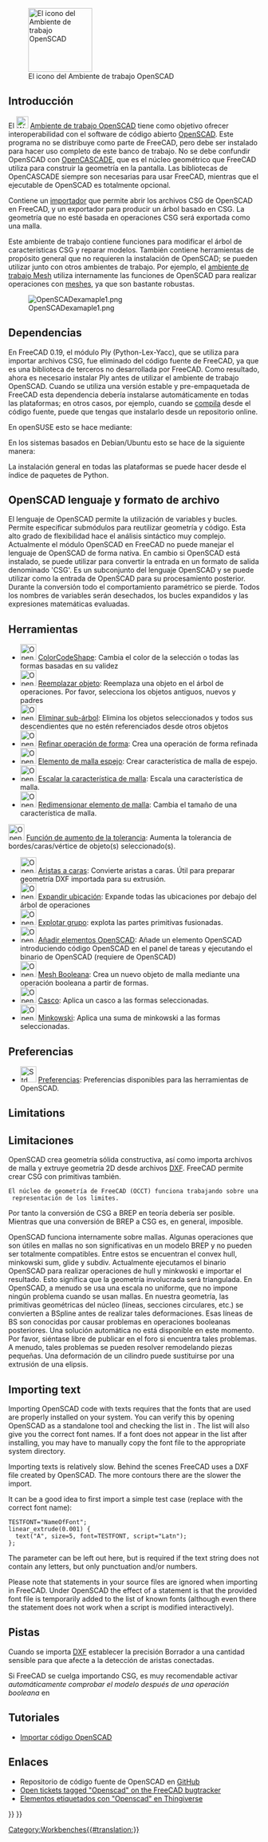 <languages/>

<div class="mw-translate-fuzzy">
{{Docnav/es
|[[Mesh_Workbench/es|Ambiente de trabajo Malla]]
|[[Part_Workbench/es|Ambiente de trabajo Pieza]]
|IconL=Workbench_Mesh.svg
|IconR=Workbench_Part.svg
}}
</div>

[[Image:Workbench_OpenSCAD.svg|thumb|128px|El icono del Ambiente de trabajo OpenSCAD]]

{{TOCright}}

<span id="Introduction"></span>
== Introducción ==

El [[Image:Workbench_OpenSCAD.svg|24px]] [[OpenSCAD_Workbench/es|Ambiente de trabajo OpenSCAD]] tiene como objetivo ofrecer interoperabilidad con el software de código abierto [http://www.openscad.org/ OpenSCAD]. Este programa no se distribuye como parte de FreeCAD, pero debe ser instalado para hacer uso completo de este banco de trabajo. No se debe confundir OpenSCAD con [[OpenCASCADE/es|OpenCASCADE]], que es el núcleo geométrico que FreeCAD utiliza para construir la geometría en la pantalla. Las bibliotecas de OpenCASCADE siempre son necesarias para usar FreeCAD, mientras que el ejecutable de OpenSCAD es totalmente opcional.

Contiene un [[OpenSCAD_CSG/es|importador]] que permite abrir los archivos CSG de OpenSCAD en FreeCAD, y un exportador para producir un árbol basado en CSG. La geometría que no esté basada en operaciones CSG será exportada como una malla.

Este ambiente de trabajo contiene funciones para modificar el árbol de características CSG y reparar modelos. También contiene herramientas de propósito general que no requieren la instalación de OpenSCAD; se pueden utilizar junto con otros ambientes de trabajo. Por ejemplo, el [[Mesh_Workbench/es|ambiente de trabajo Mesh]] utiliza internamente las funciones de OpenSCAD para realizar operaciones con [[mesh/es|meshes]], ya que son bastante robustas.

[[Image:OpenSCADexamaple1.png]]

<span id="Dependencies"></span>
== Dependencias ==

En FreeCAD 0.19, el módulo Ply (Python-Lex-Yacc), que se utiliza para importar archivos CSG, fue eliminado del código fuente de FreeCAD, ya que es una biblioteca de terceros no desarrollada por FreeCAD. Como resultado, ahora es necesario instalar Ply antes de utilizar el ambiente de trabajo OpenSCAD. Cuando se utiliza una versión estable y pre-empaquetada de FreeCAD esta dependencia debería instalarse automáticamente en todas las plataformas; en otros casos, por ejemplo, cuando se [[Compiling/es|compila]] desde el código fuente, puede que tengas que instalarlo desde un repositorio online.

En openSUSE esto se hace mediante:

{{Code|code=
sudo zypper install python3-ply
}}

En los sistemas basados en Debian/Ubuntu esto se hace de la siguiente manera:

{{Code|code=
sudo apt install python3-ply
}}

La instalación general en todas las plataformas se puede hacer desde el índice de paquetes de Python.

{{Code|code=
pip3 install --user ply
}}

<span id="OpenSCAD_language_and_file_format"></span>
== OpenSCAD lenguaje y formato de archivo ==

El lenguaje de OpenSCAD permite la utilización de variables y bucles. Permite especificar submódulos para reutilizar geometría y código. Esta alto grado de flexibilidad hace el análisis sintáctico muy complejo. Actualmente el módulo OpenSCAD en FreeCAD no puede manejar el lenguaje de OpenSCAD de forma nativa.
En cambio si OpenSCAD está instalado, se puede utilizar para convertir la entrada en un formato de salida denominado 'CSG'. Es un subconjunto del lenguaje OpenSCAD y se puede utilizar como la entrada de OpenSCAD para su procesamiento posterior. 
Durante la conversión todo el comportamiento paramétrico se pierde. Todos los nombres de variables serán desechados, los bucles expandidos y las expresiones matemáticas evaluadas.

<span id="Tools"></span>
== Herramientas ==

<div class="mw-translate-fuzzy">
* [[Image:OpenSCAD_ColorCodeShape.svg|32px]] [[OpenSCAD_ColorCodeShape/es|ColorCodeShape]]: Cambia el color de la selección o todas las formas basadas en su validez
* [[Image:OpenSCAD_ReplaceObject.svg|32px]] [[OpenSCAD_ReplaceObject/es|Reemplazar objeto]]: Reemplaza  una objeto en el árbol de operaciones. Por favor, selecciona los objetos antiguos, nuevos y padres
* [[Image:OpenSCAD_RemoveSubtree.svg|32px]] [[OpenSCAD_RemoveSubtree/es|Eliminar sub-árbol]]: Elimina los  objetos seleccionados y todos sus descendientes que no estén referenciados desde otros objetos
* [[Image:OpenSCAD_RefineShapeFeature.svg|32px]] [[OpenSCAD_RefineShapeFeature/es|Refinar operación de forma]]: Crea una operación de forma refinada
* [[Image:OpenSCAD_MirrorMeshFeature.svg|32px]] [[OpenSCAD_MirrorMeshFeature/es|Elemento de malla espejo]]: Crear característica de malla de espejo.
* [[Image:OpenSCAD_ScaleMeshFeature.svg|32px]] [[OpenSCAD_ScaleMeshFeature/es|Escalar la característica de malla]]: Escala una característica de malla.
* [[Image:OpenSCAD_ResizeMeshFeature.svg|32px]] [[OpenSCAD_ResizeMeshFeature/es|Redimensionar elemento de malla]]: Cambia el tamaño de una característica de malla.
[[Image:OpenSCAD_IncreaseToleranceFeature.svg|32px]] 
[[OpenSCAD_IncreaseToleranceFeature/es|Función de aumento de la tolerancia]]: Aumenta la tolerancia de bordes/caras/vértice de objeto(s) seleccionado(s).
* [[Image:OpenSCAD_Edgestofaces.svg|32px]] [[OpenSCAD_Edgestofaces/es|Aristas a caras]]: Convierte aristas a caras. Útil para preparar geometría DXF importada para su extrusión.
* [[Image:OpenSCAD_ExpandPlacements.svg|32px]] [[OpenSCAD_ExpandPlacements/es|Expandir ubicación]]: Expande todas las ubicaciones por debajo del árbol de operaciones
* [[Image:OpenSCAD_ExplodeGroup.svg|32px]] [[OpenSCAD_ExplodeGroup|Explotar grupo]]: explota las partes primitivas fusionadas.
* [[Image:OpenSCAD_AddOpenSCADElement.svg|32px]] [[OpenSCAD_AddOpenSCADElement/es|Añadir elementos OpenSCAD]]: Añade un elemento OpenSCAD introduciendo código OpenSCAD en el panel de tareas y ejecutando el binario de OpenSCAD (requiere de OpenSCAD)
* [[Image:OpenSCAD_MeshBoolean.svg|32px]] [[OpenSCAD_MeshBoolean|Mesh Booleana]]: Crea un nuevo objeto de malla mediante una operación booleana a partir de formas.
* [[Image:OpenSCAD_Hull.svg|32px]] [[OpenSCAD_Hull/es|Casco]]: Aplica un casco a las formas seleccionadas.
* [[Image:OpenSCAD_Minkowski.svg|32px]] [[OpenSCAD_Minkowski/es|Minkowski]]: Aplica una suma de minkowski a las formas seleccionadas.
</div>

<span id="Preferences"></span>
== Preferencias ==

* [[Image:Std_DlgParameter.svg|32px]] [[OpenSCAD_Preferences/es|Preferencias]]: Preferencias disponibles para las herramientas de OpenSCAD.

== Limitations ==

<div class="mw-translate-fuzzy">
== Limitaciones ==
OpenSCAD crea geometría sólida constructiva, así como importa archivos de malla y extruye geometría 2D desde archivos [[DXF/es|DXF]]. FreeCAD permite crear CSG con primitivas también. 
 El núcleo de geometría de FreeCAD (OCCT) funciona trabajando sobre una representación de los limites.
Por tanto la conversión de CSG a BREP en teoría debería ser posible. Mientras que una conversión de BREP a CSG es, en general, imposible.
</div>

<div class="mw-translate-fuzzy">
OpenSCAD funciona internamente sobre mallas. Algunas operaciones que son útiles en mallas no son significativas en un modelo BREP y no pueden ser totalmente compatibles. Entre estos se encuentran el convex hull, minkowski sum, glide y subdiv. Actualmente ejecutamos el binario OpenSCAD para realizar operaciones de hull y minkwoski e importar el resultado. Esto significa que la geometría involucrada será triangulada. En OpenSCAD, a menudo se usa una escala no uniforme, que no impone ningún problema cuando se usan mallas. En nuestra geometría, las primitivas geométricas del núcleo (líneas, secciones circulares, etc.) se convierten a BSpline antes de realizar tales deformaciones. Esas líneas de BS son conocidas por causar problemas en operaciones booleanas posteriores. Una solución automática no está disponible en este momento. Por favor, siéntase libre de publicar en el foro si encuentra tales problemas. A menudo, tales problemas se pueden resolver remodelando piezas pequeñas. Una deformación de un cilindro puede sustituirse por una extrusión de una elipsis.
</div>

== Importing text ==

Importing OpenSCAD code with texts requires that the fonts that are used are properly installed on your system. You can verify this by opening OpenSCAD as a standalone tool and checking the list in {{MenuCommand|Help → Font List}}. The list will also give you the correct font names. If a font does not appear in the list after installing, you may have to manually copy the font file to the appropriate system directory.

Importing texts is relatively slow. Behind the scenes FreeCAD uses a DXF file created by OpenSCAD. The more contours there are the slower the import.

It can be a good idea to first import a simple test case (replace {{Incode|NameOfFont}} with the correct font name):

<pre>
TESTFONT="NameOfFont";
linear_extrude(0.001) {
  text("A", size=5, font=TESTFONT, script="Latn");
};
</pre>

The {{Incode|<nowiki>script="Latn"</nowiki>}} parameter can be left out here, but is required if the text string does not contain any letters, but only punctuation and/or numbers.

Please note that {{Incode|<nowiki>use <FONT>;</nowiki>}} statements in your source files are ignored when importing in FreeCAD. Under OpenSCAD the effect of a {{Incode|use}} statement is that the provided font file is temporarily added to the list of known fonts (although even there the statement does not work when a script is modified interactively).

<span id="Hints"></span>
== Pistas ==

Cuando se importa [[DXF/es|DXF]] establecer la precisión Borrador a una cantidad sensible para que afecte a la detección de aristas conectadas.

Si FreeCAD se cuelga importando CSG, es muy recomendable activar ''automáticamente comprobar el modelo después de una operación booleana'' en {{MenuCommand|Menú → Editar → Preferencias → DiseñoPiezas → Configuración del modelo}}

<span id="Tutorials"></span>
== Tutoriales ==

* [[Import_OpenSCAD_code/es|Importar código OpenSCAD]]

<span id="Links"></span>
== Enlaces ==

<div class="mw-translate-fuzzy">
* Repositorio de código fuente de OpenSCAD en [https://github.com/openscad/openscad GitHub]
* [https://freecadweb.org/tracker/search.php?tag_string=OpenSCAD Open tickets tagged "Openscad" on the FreeCAD bugtracker]
* [http://www.thingiverse.com/tag:openscad Elementos etiquetados con "Openscad" en Thingiverse]
</div>


<div class="mw-translate-fuzzy">
{{Docnav/es
|[[Mesh_Workbench/es|Ambiente de trabajo Malla]]
|[[Part_Workbench/es|Ambiente de trabajo Pieza]]
|IconL=Workbench_Mesh.svg
|IconR=Workbench_Part.svg
}}
</div>

{{OpenSCAD Tools navi{{#translation:}}}}
{{Userdocnavi{{#translation:}}}}
[[Category:Workbenches{{#translation:}}]]